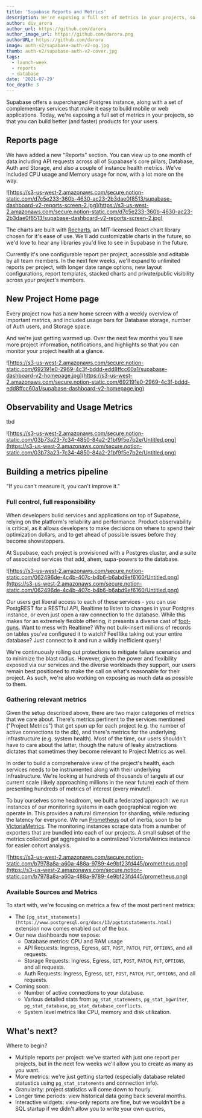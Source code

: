 ```yaml
---
title: 'Supabase Reports and Metrics'
description: We're exposing a full set of metrics in your projects, so that you can build better (and faster) products for your users.
author: div_arora
author_url: https://github.com/darora
author_image_url: https://github.com/darora.png
authorURL: https://github.com/darora
image: auth-v2/supabase-auth-v2-og.jpg
thumb: auth-v2/supabase-auth-v2-cover.jpg
tags:
  - launch-week
  - reports
  - database
date: '2021-07-29'
toc_depth: 3
---
```


Supabase offers a supercharged Postgres instance, along with a set of complementary services that make it easy to build mobile or web applications. 
Today, we're exposing a full set of metrics in your projects, so that you can build better (and faster) products for your users.

## Reports page

We have added a new "Reports" section. You can view up to one month of data including API requests across all of Supabase's core pillars, 
Database, Auth and Storage, and also a couple of instance health metrics. We've included CPU usage and Memory usage for now, 
with a lot more on the way.

![https://s3-us-west-2.amazonaws.com/secure.notion-static.com/d7c5e233-360b-4630-ac23-2b3dae0f8513/supabase-dashboard-v2-reports-screen-2.jpg](https://s3-us-west-2.amazonaws.com/secure.notion-static.com/d7c5e233-360b-4630-ac23-2b3dae0f8513/supabase-dashboard-v2-reports-screen-2.jpg)

The charts are built with [Recharts](https://recharts.org/en-US), an MIT-licensed React chart library chosen for it's ease of use. 
We'll add customizable charts in the future, so we'd love to hear any libraries you'd like to see in Supabase in the future. 

Currently it's one configurable report per project, accessible and editable by all team members. In the next few weeks, 
we'll expand to unlimited reports per project, with longer date range options, new layout configurations, report templates, 
stacked charts and private/public visibility across your project's members.

## New Project Home page

Every project now has a new home screen with a weekly overview of important metrics, and included usage bars for Database storage, 
number of Auth users, and Storage space. 

And we're just getting warmed up. Over the next few months you'll see more project information, notifications, and highlights so 
that you can monitor your project health at a glance.

![https://s3-us-west-2.amazonaws.com/secure.notion-static.com/692191e0-2969-4c3f-bddd-edd8ffcc60a1/supabase-dashboard-v2-homepage.jpg](https://s3-us-west-2.amazonaws.com/secure.notion-static.com/692191e0-2969-4c3f-bddd-edd8ffcc60a1/supabase-dashboard-v2-homepage.jpg)

## Observability and Usage Metrics

tbd

![https://s3-us-west-2.amazonaws.com/secure.notion-static.com/03b73a23-7c34-4850-84a2-21bf9f5e7b2e/Untitled.png](https://s3-us-west-2.amazonaws.com/secure.notion-static.com/03b73a23-7c34-4850-84a2-21bf9f5e7b2e/Untitled.png)

## Building a metrics pipeline

"If you can't measure it, you can't improve it."

### Full control, full responsibility

When developers build services and applications on top of Supabase, relying on the platform's reliability and performance. 
Product observability is critical, as it allows developers to make decisions on where to spend their optimization dollars, 
and to get ahead of possible issues before they become showstoppers.

At Supabase, each project is provisioned with a Postgres cluster, and a suite of associated services that add, ahem, 
supa-powers to the database. 

![https://s3-us-west-2.amazonaws.com/secure.notion-static.com/062496de-4c4b-407c-b4b6-b6abd9ef6160/Untitled.png](https://s3-us-west-2.amazonaws.com/secure.notion-static.com/062496de-4c4b-407c-b4b6-b6abd9ef6160/Untitled.png)

Our users get liberal access to each of these services - you can use PostgREST for a RESTful API, Realtime to listen to changes in your Postgres instance, or even just open a raw connection to the database. While this makes for an extremely flexible offering, it presents a diverse cast of [foot-guns](https://en.wiktionary.org/wiki/footgun). Want to mess with Realtime? Why not bulk-insert millions of records on tables you've configured it to watch? Feel like taking out your entire database? Just connect to it and run a wildly inefficient query!

We're continuously rolling out protections to mitigate failure scenarios and to minimize the blast radius. However, given the power and flexibility exposed via our services and the diverse workloads they support, our users remain best positioned to make the call on what's reasonable for their project. As such, we're also working on exposing as much data as possible to them.

### Gathering relevant metrics

Given the setup described above, there are two major categories of metrics that we care about. There's metrics pertinent to the services mentioned ("Project Metrics") that get spun up for each project (e.g. the number of active connections to the db), and there's metrics for the underlying infrastructure (e.g. system health). Most of the time, our users shouldn't have to care about the latter, though the nature of leaky abstractions dictates that sometimes they become relevant to Project Metrics as well.

In order to build a comprehensive view of the project's health, each services needs to be instrumented along with their underlying infrastructure. We're looking at hundreds of thousands of targets at our current scale (likely approaching millions in the near future) each of them presenting hundreds of metrics of interest (every minute!). 

To buy ourselves some headroom, we built a federated approach: we run instances of our monitoring systems in each geographical region we operate in. This provides a natural dimension for sharding, while reducing the latency for everyone. We run [Prometheus](https://prometheus.io/) out of inertia, soon to be [VictoriaMetrics](https://victoriametrics.com/). The monitoring instances scrape data from a number of exporters that are bundled into each of our projects. A small subset of the metrics collected get aggregated to a centralized VictoriaMetrics instance for easier cohort analysis.

![https://s3-us-west-2.amazonaws.com/secure.notion-static.com/b7978a8a-a60a-488a-9789-4e9bf23fd445/prometheus.png](https://s3-us-west-2.amazonaws.com/secure.notion-static.com/b7978a8a-a60a-488a-9789-4e9bf23fd445/prometheus.png)

### Available Sources and Metrics

To start with, we're focusing on metrics a few of the most pertinent metrics:

- The `[pg_stat_statements](https://www.postgresql.org/docs/13/pgstatstatements.html)` extension now comes enabled out of the box.
- Our new dashboards now expose:
    - Database metrics: CPU and RAM usage
    - API Requests: Ingress, Egress, `GET`, `POST`, `PATCH`, `PUT`, `OPTIONS`, and all requests.
    - Storage Requests: Ingress, Egress, `GET`, `POST`, `PATCH`, `PUT`, `OPTIONS`, and all requests.
    - Auth Requests: Ingress, Egress, `GET`, `POST`, `PATCH`, `PUT`, `OPTIONS`, and all requests.
- Coming soon:
    - Number of active connections to your database.
    - Various detailed stats from `pg_stat_statements`, `pg_stat_bgwriter`, `pg_stat_database`, `pg_stat_database_conflicts`.
    - System level metrics like CPU, memory and disk utilization.

## What's next?

Where to begin?

- Multiple reports per project: we've started with just one report per projects, but in the next few weeks we'll allow you to create as many as you want.
- More metrics: we're just getting started (especially database related statustics using `pg_stat_statements` and connection info).
- Granularity: project statistics will come down to hourly.
- Longer time periods: view historical data going back several months.
- Interactive widgets: view-only reports are fine, but we wouldn't be a SQL startup if we didn't allow you to write your own queries,